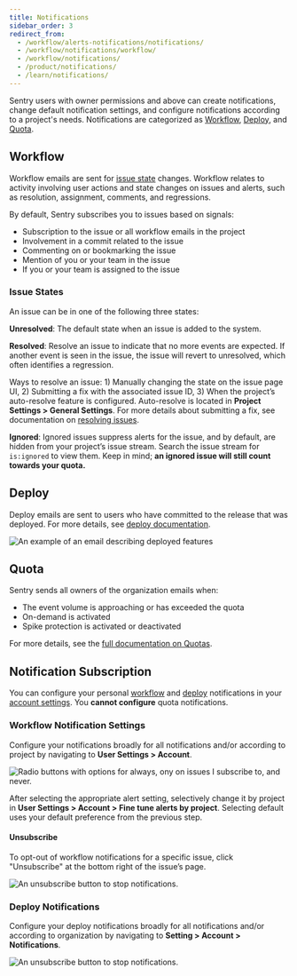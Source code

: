 ```yaml
---
title: Notifications
sidebar_order: 3
redirect_from:
  - /workflow/alerts-notifications/notifications/
  - /workflow/notifications/workflow/
  - /workflow/notifications/
  - /product/notifications/
  - /learn/notifications/
---
```


Sentry users with owner permissions and above can create notifications, change default notification settings, and configure notifications according to a project's needs. Notifications are categorized as [Workflow](#workflow), [Deploy](#deploy), and [Quota](#quota).

## Workflow

Workflow emails are sent for [issue state](#issue-states) changes. Workflow relates to activity involving user actions and state changes on issues and alerts, such as resolution, assignment, comments, and regressions.

By default, Sentry subscribes you to issues based on signals:

- Subscription to the issue or all workflow emails in the project
- Involvement in a commit related to the issue
- Commenting on or bookmarking the issue
- Mention of you or your team in the issue
- If you or your team is assigned to the issue

### Issue States

An issue can be in one of the following three states:

**Unresolved**: The default state when an issue is added to the system.

**Resolved**: Resolve an issue to indicate that no more events are expected. If another event is seen in the issue, the issue will revert to unresolved, which often identifies a regression.

Ways to resolve an issue: 1) Manually changing the state on the issue page UI, 2) Submitting a fix with the associated issue ID, 3) When the project’s auto-resolve feature is configured. Auto-resolve is located in **Project Settings > General Settings**. For more details about submitting a fix, see documentation on [resolving issues](/product/releases/#after-associating-commits).

**Ignored**: Ignored issues suppress alerts for the issue, and by default, are hidden from your project’s issue stream. Search the issue stream for `is:ignored` to view them. Keep in mind; **an ignored issue will still count towards your quota.**

## Deploy

Deploy emails are sent to users who have committed to the release that was deployed. For more details, see [deploy documentation](/product/releases/#create-deploy).

![An example of an email describing deployed features](deploy-emails.png)

## Quota

Sentry sends all owners of the organization emails when:

- The event volume is approaching or has exceeded the quota
- On-demand is activated
- Spike protection is activated or deactivated

For more details, see the [full documentation on Quotas](/accounts/quotas/).

## Notification Subscription

You can configure your personal [workflow](#workflow-notification) and [deploy](#deploy-notification) notifications in your [account settings](https://sentry.io/settings/account/notifications/). You **cannot configure** quota notifications.

### Workflow Notification Settings

Configure your notifications broadly for all notifications and/or according to project by navigating to **User Settings > Account**.

![Radio buttons with options for always, ony on issues I subscribe to, and never.](workflow_notifications_subscription.png)

After selecting the appropriate alert setting, selectively change it by project in **User Settings > Account > Fine tune alerts by project**. Selecting default uses your default preference from the previous step.

#### Unsubscribe

To opt-out of workflow notifications for a specific issue, click "Unsubscribe" at the bottom right of the issue’s page.

![An unsubscribe button to stop notifications.](unsubscribe.png)

### Deploy Notifications

Configure your deploy notifications broadly for all notifications and/or according to organization by navigating to **Setting > Account > Notifications**.

![An unsubscribe button to stop notifications.](deploy_notifications.png)
